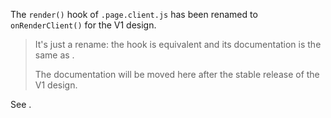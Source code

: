 
The `render()` hook of `.page.client.js` has been renamed to `onRenderClient()` for the V1 design.

> It's just a rename: the hook is equivalent and its documentation is the same as <Link href="/render-client" />.
>
> The documentation will be moved here after the stable release of the V1 design.

See <Link href="/migration/v1-design#renamed-hooks" />.
